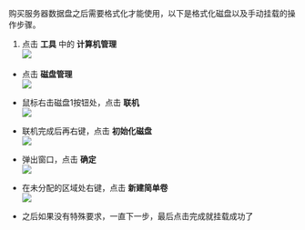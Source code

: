 购买服务器数据盘之后需要格式化才能使用，以下是格式化磁盘以及手动挂载的操作步骤。

1. 点击 **工具** 中的 **计算机管理**  
	![](https://dn-odum9helk.qbox.me/FrUkErAbQAKwWpNAn-95FYQ3ROnQ)

- 点击 **磁盘管理**  
	![](https://dn-odum9helk.qbox.me/FjDghJgwBWVpI_3jL3GHDRipqRzy)

- 鼠标右击磁盘1按钮处，点击 **联机**  
	![](https://dn-odum9helk.qbox.me/Fmhvoq311EWFP2wPs_gJJmq963vY) 

- 联机完成后再右键，点击 **初始化磁盘**  
	![](https://dn-odum9helk.qbox.me/FtXoh0dAMaztWgr0PdTTMS0_AFDH) 

- 弹出窗口，点击 **确定**  
	![](https://dn-odum9helk.qbox.me/Foq-77MpEByEhv5GtvBboG_k_dAA)

- 在未分配的区域处右键，点击 **新建简单卷**  
	![](https://dn-odum9helk.qbox.me/FhxyVkExx_0ce3qTHdIjofr6GT3J)

- 之后如果没有特殊要求，一直下一步，最后点击完成就挂载成功了

